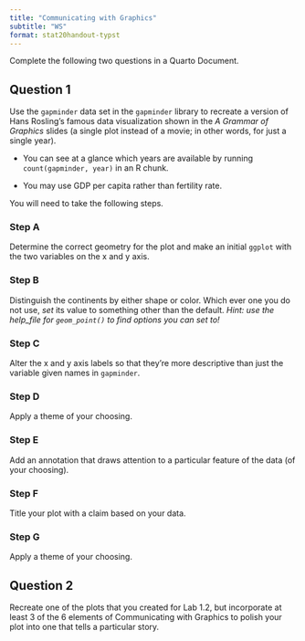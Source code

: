 ```yaml
---
title: "Communicating with Graphics"
subtitle: "WS"
format: stat20handout-typst
---
```


Complete the following two questions in a Quarto Document.

## Question 1

Use the `gapminder` data set in the `gapminder` library to recreate a version of Hans Rosling's famous data visualization shown in the *A Grammar of Graphics* slides (a single plot instead of a movie; in other words, for just a single year). 

-   You can see at a glance which years are available by running `count(gapminder, year)` in an R chunk. 

-   You may use GDP per capita rather than fertility rate.

You will need to take the following steps.

### Step A

Determine the correct geometry for the plot and make an initial `ggplot` with the two variables on the x and y axis.

### Step B

Distinguish the continents by either shape or color. Which ever one you do not use, *set* its value to something other than the default. *Hint: use the help_file for `geom_point()` to find options you can set to!*

### Step C

Alter the x and y axis labels so that they're more descriptive than just the variable given names in `gapminder`. 

### Step D

Apply a theme of your choosing.

### Step E

Add an annotation that draws attention to a particular feature of the data (of your choosing).

### Step F

Title your plot with a claim based on your data. 

### Step G

Apply a theme of your choosing.



## Question 2

Recreate one of the plots that you created for Lab 1.2, but incorporate at least 3 of the 6 elements of Communicating with Graphics to polish your plot into one that tells a particular story.